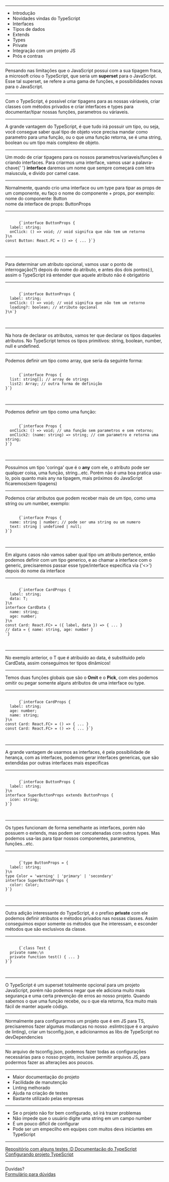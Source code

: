 

<Intro title="Typescript" image="coding" />

---

<Slide title="O que vamos ver hoje?">
  <ul>
    <Appear>
      <li>Introdução</li>
      <li>Novidades vindas do TypeScript</li>
      <li>Interfaces</li>
      <li>Tipos de dados</li>
      <li>Extends</li>
      <li>Types</li>
      <li>Private</li>
      <li>Integração com um projeto JS</li>
      <li>Prós e contras</li>
    </Appear>
  </ul>
</Slide>

---

<Slide title="Introdução">
  <span>
    Pensando nas limitações que o JavaScript possui com a sua tipagem fraca, a
    microsoft criou o TypeScript, que seria um <b>superset</b> para o
    JavaScript. Esse tal superset, se refere a uma gama de funções, e
    possibilidades novas para o JavaScript.
  </span>
</Slide>

---

<Slide title="Novidades vindas do TypeScript">
  Com o TypeScript, é possível criar tipagens para as nossas váriaveis, criar
  classes com métodos privados e criar interfaces e types para documentar/tipar
  nossas funções, parametros ou váriaveis.
</Slide>

---

<Slide title="Novidades vindas do TypeScript">
  A grande vantagem do TypeScript, é que tudo irá possuir um tipo, ou seja, você
  consegue saber qual tipo de objeto voce precisa mandar como parametro para uma
  função, ou o que uma função retorna, se é uma string, boolean ou um tipo mais
  complexo de objeto.
</Slide>

---

<Slide title="Interfaces">
  <span>
    Um modo de criar tipagens para os nossos parametros/variaveis/funções é
    criando interfaces. Para criarmos uma interface, vamos usar a palavra-chave{' '}
    <b>interface</b> daremos um nome que sempre começará com letra maiuscula, e
    divido por camel case.
  </span>
</Slide>

---

<Slide title="Interfaces - dica para nomes">
  <span>
    Nornalmente, quando crio uma interface ou um type para tipar as props de um
    componente, eu faço o nome do componente + props, por exemplo: <br />
    nome do componente: Button
    <br />
    nome da interface de props: ButtonProps
  </span>
</Slide>

---

<Slide title="Interface - Exemplo">
  <pre>
    <code>
      {`interface ButtonProps {
  label: string;
  onClick: () => void; // void signifca que não tem um retorno
}\n
const Button: React.FC<ButtonProps> = () => { ... }`}
    </code>
  </pre>
</Slide>

---

<Slide title="Interfaces - atributos opcionais">
  <span>
    Para determinar um atributo opcional, vamos usar o ponto de interrogação(?)
    depois do nome do atributo, e antes dos dois pontos(:), assim o TypeScript
    irá entender que aquele atributo não é obrigatório
  </span>
</Slide>

---

<Slide title="Interface - Exemplo atributo opcional">
  <pre>
    <code>
      {`interface ButtonProps {
  label: string;
  onClick: () => void; // void signifca que não tem um retorno
  loading?: boolean; // atributo opcional
}\n`}
    </code>
  </pre>
</Slide>

---

<Slide title="Tipos de dados">
  Na hora de declarar os atributos, vamos ter que declarar os tipos daqueles
  atributos. No TypeScript temos os tipos primitivos: string, boolean, number,
  null e undefined.
</Slide>

---

<Slide title="Tipos de dados - Array">
  Podemos definir um tipo como array, que seria da seguinte forma: <br />
  <pre>
    <code>
      {`interface Props {
  list: string[]; // array de strings
  list2: Array<string>; // outra forma de definição
}`}
    </code>
  </pre>
</Slide>

---

<Slide title="Tipos de dados - Funções">
  Podemos definir um tipo como uma função: <br />
  <pre>
    <code>
      {`interface Props {
  onClick: () => void; // uma função sem parametros e sem retorno;
  onClick2: (name: string) => string; // com parametro e retorna uma string;
}`}
    </code>
  </pre>
</Slide>

---

<Slide title="Tipos de dados - Tipo any">
  <span>
    Possuímos um tipo 'coringa' que é o <b>any</b> com ele, o atributo pode ser
    qualquer coisa, uma função, string...etc. Porém não é uma boa pratica
    usa-lo, pois quanto mais any na tipagem, mais próximos do JavaScript
    ficaremos(sem tipagens)
  </span>
</Slide>

---

<Slide title="Tipos de dados - Concatenação de tipos">
  Podemos criar atributos que podem receber mais de um tipo, como uma string ou
  um number, exemplo: <br />
  <pre>
    <code>
      {`interface Props {
  name: string | number; // pode ser uma string ou um numero
  text: string | undefined | null;
}`}
    </code>
  </pre>
</Slide>

---

<Slide title="Tipos de dados - Generics">
  <span>
    Em alguns casos não vamos saber qual tipo um atributo pertence, então
    podemos definir com um tipo generico, e ao chamar a interface com o generic,
    precisaremos passar esse type/interface especifica via {'<>'} depois do nome
    da interface
  </span>
</Slide>

---

<Slide title="Tipos de dados - Generics">
  <pre>
    <code>
      {`interface CardProps<T> {
  label: string;
  data: T;
}\n
interface CardData {
  name: string;
  age: number;
}\n
const Card: React.FC<CardProps<CardData>> = ({ label, data }) => { ... }
// data = { name: string, age: number } 
<Card data={{age: 10, name: 'david'}} label="test"/>`}
    </code>
  </pre>
</Slide>

---

<Slide title="Tipos de dados - Generics">
  <span>
    No exemplo anterior, o T que é atribuido ao data, é substituido pelo
    CardData, assim conseguimos ter tipos dinâmicos!
  </span>
</Slide>

---

<Slide title="Omit e Pick">
  <span>
    Temos duas funções globais que são o <b>Omit</b> e o <b>Pick</b>, com eles
    podemos omitir ou pegar somente alguns atributos de uma interface ou type.
  </span>
</Slide>

---

<Slide title="Omit e Pick - Exemplo">
  <pre>
    <code>
      {`interface CardProps {
  label: string;
  age: number;
  name: string;
}\n
const Card: React.FC<Omit<CardProps, 'name' | 'age'>> = () => { ... }
const Card: React.FC<Pick<CardProps, 'name' | 'age'>> = () => { ... }`}
    </code>
  </pre>
</Slide>

---

<Slide title="Interfaces - Extends">
  <span>
    A grande vantagem de usarmos as interfaces, é pela possibilidade de herança,
    com as interfaces, podemos gerar interfaces genericas, que são extendidas
    por outras interfaces mais especificas
  </span>
</Slide>

---

<Slide title="Interfaces Extends - Exemplo">
  <pre>
    <code>
      {`interface ButtonProps {
  label: string;
}\n
interface SuperButtonProps extends ButtonProps {
  icon: string;
}`}
    </code>
  </pre>
</Slide>

---

<Slide title="Types">
  <span>
    Os types funcionam de forma semelhante as interfaces, porém não possuem o
    extends, mas podem ser concatenadas com outros types. Mas podemos usa-las
    para tipar nossos componentes, parametros, funções...etc.
  </span>
</Slide>

---

<Slide title="Types - Exemplo">
  <pre>
    <code>
      {`type ButtonProps = {
  label: string;
}\n
type Color = 'warning' | 'primary' | 'secondary'
interface SuperButtonProps {
  color: Color;
}`}
    </code>
  </pre>
</Slide>

---

<Slide title="Private">
  <span>
    Outra adição interessante do TypeScript, é o prefixo <b>private</b> com ele
    podemos definir atributos e métodos privados nas nossas classes. Assim
    conseguimos expor somente os métodos que lhe interessam, e esconder métodos
    que são exclusivos da classe.
  </span>
</Slide>

---

<Slide title="Private - Exemplo">
  <pre>
    <code>
      {`class Test {
  private name;\n
  private function test() { ... }
}`}
    </code>
  </pre>
</Slide>

---

<Slide title="Integração do TS com o JS">
  <span>
    O TypeScript é um superset totalmente opcional para um projeto JavaScript,
    porém não podemos negar que ele adiciona muito mais segurança e uma certa
    prevenção de erros ao nosso projeto. Quando sabemos o que uma função recebe,
    ou o que ela retorna, fica muito mais fácil de manter aquele código.
  </span>
</Slide>

---

<Slide title="Integração do TS com o JS">
  <span>
    Normalmente para configurarmos um projeto que é em JS para TS, precisaremos
    fazer algumas mudanças no nosso .eslintrc(que é o arquivo de linting), criar
    um tsconfig.json, e adicionarmos as libs de TypeScript no devDependencies
  </span>
</Slide>

---

<Slide title="Integração do TS com o JS">
  <span>
    No arquivo de tsconfig.json, podemos fazer todas as configurações
    necessárias para o nosso projeto, inclusive permitir arquivos JS, para
    podermos fazer as alterações aos poucos.
  </span>
</Slide>

---

<Slide title="Prós">
  <ul>
    <li>Maior documentação do projeto</li>
    <li>Facilidade de manutenção</li>
    <li>Linting melhorado</li>
    <li>Ajuda na criação de testes</li>
    <li>Bastante utilizado pelas empresas</li>
  </ul>
</Slide>

---

<Slide title="Contras">
  <ul>
    <li>Se o projeto não for bem configurado, só irá trazer problemas</li>
    <li>Não impede que o usuário digite uma string em um campo number</li>
    <li>É um pouco dificil de configurar</li>
    <li>
      Pode ser um empecilho em equipes com muitos devs iniciantes em TypeScript
    </li>
  </ul>
</Slide>

---

<Slide title="Referências">
  <a href="https://github.com/DavidDimon/awari-tests">
    Repositório com alguns testes :D
  </a>
  <a href="https://www.typescriptlang.org/" target="_blank">
    Documentação do TypeScript
  </a>
  <a
    href="https://dev.to/otaviopalma/criando-um-projeto-react-com-typescript-eslint-e-prettier-2okg"
    target="_blank"
  >
    Configurando projeto TypeScript
  </a>
</Slide>

---

<Slide title="Isso é tudo pessoal!">
  Duvidas?
  <br />
  <a href="https://forms.gle/NE5p3juqxmDaXyj3A">Formulário para dúvidas</a>
</Slide>
